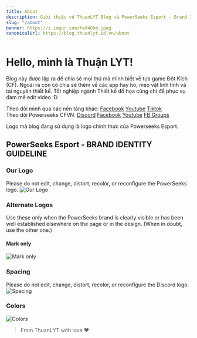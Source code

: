 ```yaml
---
title: About
description: Giới thiệu về ThuanLYT Blog và PowerSeeks Esport - Brand Identity Guideline
slug: "/about"
banner: https://i.imgur.com/feX4Ghm.jpeg
canonicalUrl: https://blog.thuanlyt.id.vn/about
---
```


# Hello, mình là Thuận LYT!

Blog này được lập ra để chia sẻ mọi thứ mà mình biết về tựa game Đột Kích (CF). Ngoài ra còn có chia sẻ thêm về các app hay ho, mẹo vặt linh tinh và tài nguyên thiết kế. Tốt nghiệp ngành Thiết kế đồ họa cũng chỉ để phục vụ đam mê edit video :D

Theo dõi mình qua các nền tảng khác: [Facebook](https://fb.com/thuanlyt) [Youtube](https://youtube.com/@thuanlyt) [Tiktok](https://tiktok.com/@thuanlyt) </br>
Theo dõi Powerseeks CFVN: [Discord](https://dsc.gg/cfvn) [Facebook](https://fb.com/powerseeks) [Youtube](https://youtube.com/@powerseeks) [FB Groups](https://facebook.com/groups/powerseeks)

Logo mà blog đang sử dụng là logo chính thức của Powerseeks Esport.

## PowerSeeks Esport - BRAND IDENTITY GUIDELINE
### Our Logo
Please do not edit, change, distort, recolor, or reconfigure the PowerSeeks logo.
![Our Logo](https://i.imgur.com/kYm6xVq.png)

### Alternate Logos
Use these only when the PowerSeeks brand is clearly visible or has been well established elsewhere on the page or in the design. (When in doubt, use the other one.)
#### Mark only
![Mark only](https://i.imgur.com/NYm8IAb.png)

### Spacing
Please do not edit, change, distort, recolor, or reconfigure the Discord logo.
![Spacing](https://i.imgur.com/BELvdCC.png)

### Colors
![Colors](https://i.imgur.com/xROCSRH.png)

> From ThuanLYT with love ♥
